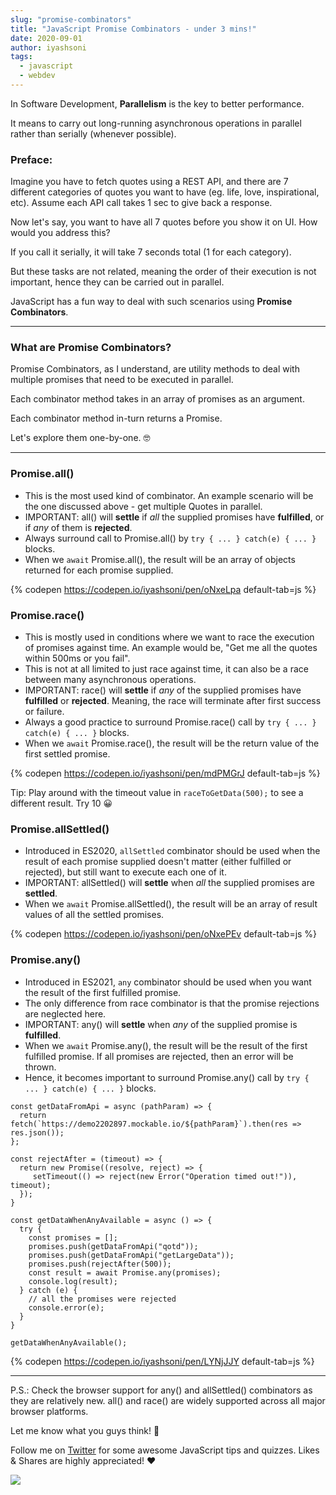 ```yaml
---
slug: "promise-combinators"
title: "JavaScript Promise Combinators - under 3 mins!"
date: 2020-09-01
author: iyashsoni
tags:
  - javascript
  - webdev
---
```


In Software Development, **Parallelism** is the key to better performance.

It means to carry out long-running asynchronous operations in parallel rather than serially (whenever possible).

### Preface:

Imagine you have to fetch quotes using a REST API, and there are 7 different categories of quotes you want to have (eg. life, love, inspirational, etc). Assume each API call takes 1 sec to give back a response.

Now let's say, you want to have all 7 quotes before you show it on UI. How would you address this?

If you call it serially, it will take 7 seconds total (1 for each category).

But these tasks are not related, meaning the order of their execution is not important, hence they can be carried out in parallel.

JavaScript has a fun way to deal with such scenarios using **Promise Combinators**.

---

### What are Promise Combinators?

Promise Combinators, as I understand, are utility methods to deal with multiple promises that need to be executed in parallel.

Each combinator method takes in an array of promises as an argument.

Each combinator method in-turn returns a Promise.

Let's explore them one-by-one. 🤓

---

### Promise.all()

- This is the most used kind of combinator. An example scenario will be the one discussed above - get multiple Quotes in parallel.
- IMPORTANT: all() will **settle** if _all_ the supplied promises have **fulfilled**, or if _any_ of them is **rejected**.
- Always surround call to Promise.all() by `try { ... } catch(e) { ... }` blocks.
- When we `await` Promise.all(), the result will be an array of objects returned for each promise supplied.

{% codepen https://codepen.io/iyashsoni/pen/oNxeLpa default-tab=js %}

### Promise.race()

- This is mostly used in conditions where we want to race the execution of promises against time. An example would be, "Get me all the quotes within 500ms or you fail".
- This is not at all limited to just race against time, it can also be a race between many asynchronous operations.
- IMPORTANT: race() will **settle** if _any_ of the supplied promises have **fulfilled** or **rejected**. Meaning, the race will terminate after first success or failure.
- Always a good practice to surround Promise.race() call by `try { ... } catch(e) { ... }` blocks.
- When we `await` Promise.race(), the result will be the return value of the first settled promise.

{% codepen https://codepen.io/iyashsoni/pen/mdPMGrJ default-tab=js %}

Tip: Play around with the timeout value in `raceToGetData(500);` to see a different result. Try 10 😀

### Promise.allSettled()

- Introduced in ES2020, `allSettled` combinator should be used when the result of each promise supplied doesn't matter (either fulfilled or rejected), but still want to execute each one of it.
- IMPORTANT: allSettled() will **settle** when _all_ the supplied promises are **settled**.
- When we `await` Promise.allSettled(), the result will be an array of result values of all the settled promises.

{% codepen https://codepen.io/iyashsoni/pen/oNxePEv default-tab=js %}

### Promise.any()

- Introduced in ES2021, `any` combinator should be used when you want the result of the first fulfilled promise.
- The only difference from race combinator is that the promise rejections are neglected here.
- IMPORTANT: any() will **settle** when _any_ of the supplied promise is **fulfilled**.
- When we `await` Promise.any(), the result will be the result of the first fulfilled promise. If all promises are rejected, then an error will be thrown.
- Hence, it becomes important to surround Promise.any() call by `try { ... } catch(e) { ... }` blocks.

```
const getDataFromApi = async (pathParam) => {
  return fetch(`https://demo2202897.mockable.io/${pathParam}`).then(res => res.json());
};

const rejectAfter = (timeout) => {
  return new Promise((resolve, reject) => {
     setTimeout(() => reject(new Error("Operation timed out!")), timeout);
  });
}

const getDataWhenAnyAvailable = async () => {
  try {
    const promises = [];
    promises.push(getDataFromApi("qotd"));
    promises.push(getDataFromApi("getLargeData"));
    promises.push(rejectAfter(500));
    const result = await Promise.any(promises);
    console.log(result);
  } catch (e) {
    // all the promises were rejected
    console.error(e);
  }
}

getDataWhenAnyAvailable();
```

{% codepen https://codepen.io/iyashsoni/pen/LYNjJJY default-tab=js %}

---

P.S.: Check the browser support for any() and allSettled() combinators as they are relatively new. all() and race() are widely supported across all major browser platforms.

Let me know what you guys think! 💬

Follow me on [Twitter](http://twitter.com/iYash_Soni) for some awesome JavaScript tips and quizzes. Likes & Shares are highly appreciated! ❤️

![](https://media.giphy.com/media/i6hulbv7glgFq/giphy.gif)
